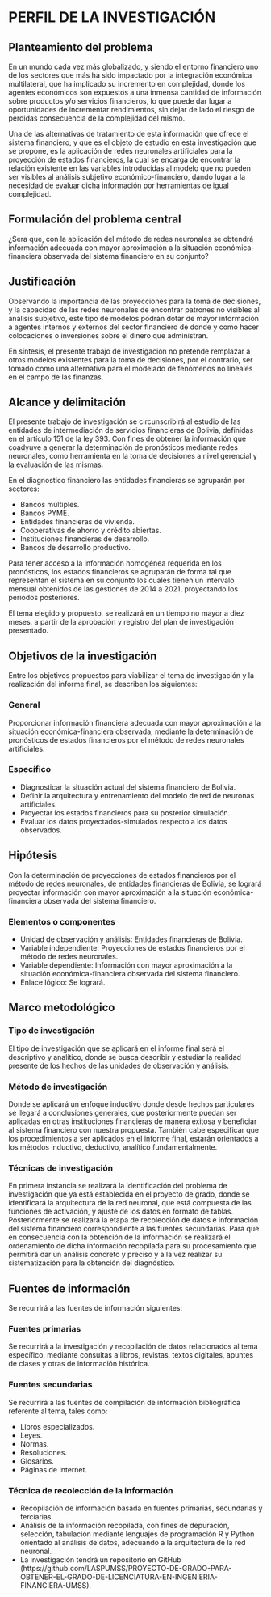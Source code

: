 
# PERFIL DE LA INVESTIGACIÓN

## Planteamiento del problema

En un mundo cada vez más globalizado, y siendo el entorno financiero uno de los sectores que más ha sido impactado por la integración económica multilateral, que ha implicado su incremento en complejidad, donde los agentes económicos son expuestos a una inmensa cantidad de información sobre productos y/o servicios financieros, lo que puede dar lugar a oportunidades de incrementar rendimientos, sin dejar de lado el riesgo de perdidas consecuencia de la complejidad del mismo.

Una de las alternativas de tratamiento de esta información que ofrece el sistema financiero, y que es el objeto de estudio en esta investigación que se propone, es la aplicación de redes neuronales artificiales para la proyección de estados financieros, la cual se encarga de encontrar la relación existente en las variables introducidas al modelo que no pueden ser visibles al análisis subjetivo económico-financiero, dando lugar a la necesidad de evaluar dicha información por herramientas de igual complejidad.

\begin{figure}[h!]
\centering
\includegraphics[width=15cm, height=10cm]{RECURSOS-INVESTIGACION/001-PERFIL-DEL-PROYECTO/arbol-de-problemas.png}
\caption{Arbol de problemas}
\end{figure}


## Formulación del problema central

¿Sera que, con la aplicación del método de redes neuronales se obtendrá información adecuada con mayor aproximación a la situación económica-financiera observada del sistema financiero en su conjunto?

## Justificación

Observando la importancia de las proyecciones para la toma de decisiones, y la capacidad de las redes neuronales de encontrar patrones no visibles al análisis subjetivo, este tipo de modelos podrán dotar de mayor información a agentes internos y externos del sector financiero de donde y como hacer colocaciones o inversiones sobre el dinero que administran.

En síntesis, el presente trabajo de investigación no pretende remplazar a otros modelos existentes para la toma de decisiones, por el contrario, ser tomado como una alternativa para el modelado de fenómenos no lineales en el campo de las finanzas. 


## Alcance y delimitación

El presente trabajo de investigación se circunscribirá al estudio de las entidades de intermediación de servicios financieras de Bolivia, definidas en el artículo 151 de la ley 393. Con fines de obtener la información que coadyuve a generar la determinación de pronósticos mediante redes neuronales, como herramienta en la toma de decisiones a nivel gerencial y la evaluación de las mismas.

En el diagnostico financiero las entidades financieras se agruparán por sectores:

- Bancos múltiples.
- Bancos PYME.
- Entidades financieras de vivienda.
- Cooperativas de ahorro y crédito abiertas.
- Instituciones financieras de desarrollo.
- Bancos de desarrollo productivo.

Para tener acceso a la información homogénea requerida en los pronósticos, los estados financieros se agruparán de forma tal que representan el sistema en su conjunto los cuales tienen un intervalo mensual obtenidos de las gestiones de 2014 a 2021, proyectando los periodos posteriores. 

El tema elegido y propuesto, se realizará en un tiempo no mayor a diez meses, a partir de la aprobación y registro del plan de investigación presentado.

## Objetivos de la investigación

Entre los objetivos propuestos para viabilizar el tema de investigación y la realización del informe final, se describen los siguientes:

### General 

Proporcionar información financiera adecuada con mayor aproximación a la situación económica-financiera observada, mediante la determinación de pronósticos de estados financieros por el método de redes neuronales artificiales.

### Específico 

- Diagnosticar la situación actual del sistema financiero de Bolivia.
- Definir la arquitectura y entrenamiento del modelo de red de neuronas artificiales.
- Proyectar los estados financieros para su posterior simulación.
- Evaluar los datos proyectados-simulados respecto a los datos observados.

## Hipótesis

Con la determinación de proyecciones de estados financieros por el método de redes neuronales, de entidades financieras de Bolivia, se logrará proyectar información con mayor aproximación a la situación económica-financiera observada del sistema financiero.

### Elementos o componentes

- Unidad de observación y análisis: Entidades financieras de Bolivia.
- Variable independiente: Proyecciones de estados financieros por el método de redes neuronales.
- Variable dependiente: Información con mayor aproximación a la situación económica-financiera observada del sistema financiero.
- Enlace lógico: Se logrará.


## Marco metodológico

### Tipo de investigación

El tipo de investigación que se aplicará en el informe final será el descriptivo y analítico, donde se busca describir y estudiar la realidad presente de los hechos de las unidades de observación y análisis.


### Método de investigación

Donde se aplicará un enfoque inductivo donde desde hechos particulares se llegará a conclusiones generales, que posteriormente puedan ser aplicadas en otras instituciones financieras de manera exitosa y beneficiar al sistema financiero con nuestra propuesta.
También cabe especificar que los procedimientos a ser aplicados en el informe final, estarán orientados a los métodos inductivo, deductivo, analítico fundamentalmente.


### Técnicas de investigación

En primera instancia se realizará la identificación del problema de investigación que ya está establecida en el proyecto de grado, donde se identificará la arquitectura de la red neuronal, que está compuesta de las funciones de activación, y ajuste de los datos en formato de tablas. Posteriormente se realizará la etapa de recolección de datos e información del sistema financiero correspondiente a las fuentes secundarias. Para que en consecuencia con la obtención de la información se realizará el ordenamiento de dicha información recopilada para su procesamiento que permitirá dar un análisis concreto y preciso y a la vez realizar su sistematización para la obtención del diagnóstico.


\input{RECURSOS-INVESTIGACION/001-PERFIL-DEL-PROYECTO/tabla-marco-metodico}

\newpage
## Fuentes de información

Se recurrirá a las fuentes de información siguientes:

### Fuentes primarias
Se recurrirá a la investigación y recopilación de datos relacionados al tema específico, mediante
consultas a libros, revistas, textos digitales, apuntes de clases y otras de información histórica.

### Fuentes secundarias
Se recurrirá a las fuentes de compilación de información bibliográfica referente al tema, tales como: 

- Libros especializados. 
- Leyes. 
- Normas. 
- Resoluciones. 
- Glosarios. 
- Páginas de Internet.

### Técnica de recolección de la información

- Recopilación de información basada en fuentes primarias, secundarias y terciarias.
- Análisis de la información recopilada, con fines de depuración, selección, tabulación mediante lenguajes de programación R y Python orientado al análisis de datos, adecuando a la arquitectura de la red neuronal.
- La investigación tendrá un repositorio en GitHub (https://github.com/LASPUMSS/PROYECTO-DE-GRADO-PARA-OBTENER-EL-GRADO-DE-LICENCIATURA-EN-INGENIERIA-FINANCIERA-UMSS).







